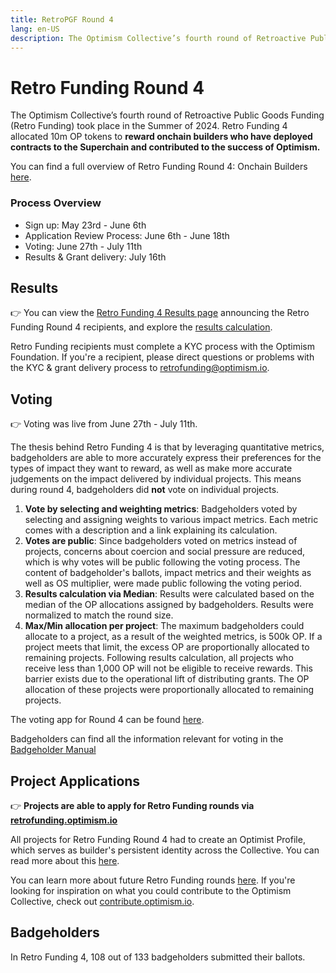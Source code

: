```yaml
---
title: RetroPGF Round 4
lang: en-US
description: The Optimism Collective’s fourth round of Retroactive Public Goods Funding (Retro Funding) took place in the Summer of 2024. Retro Funding 4 allocated 10m OP tokens to **reward onchain builders who have deployed contracts to the Superchain and contributed to the success of Optimism.
---
```


# Retro Funding Round 4

The Optimism Collective’s fourth round of Retroactive Public Goods Funding (Retro Funding) took place in the Summer of 2024. Retro Funding 4 allocated 10m OP tokens to **reward onchain builders who have deployed contracts to the Superchain and contributed to the success of Optimism.** 

You can find a full overview of Retro Funding Round 4: Onchain Builders [here](https://gov.optimism.io/t/retro-funding-4-onchain-builders-round-details). 

### Process Overview
- Sign up: May 23rd - June 6th
- Application Review Process: June 6th - June 18th
- Voting: June 27th - July 11th
- Results & Grant delivery: July 16th

## Results
👉 You can view the [Retro Funding 4 Results page](https://atlas.optimism.io/round/results) announcing the Retro Funding Round 4 recipients, and explore the [results calculation](https://github.com/ethereum-optimism/op-analytics/tree/main/rpgf/rpgf4). 

Retro Funding recipients must complete a KYC process with the Optimism Foundation. If you're a recipient, please direct questions or problems with the KYC & grant delivery process to retrofunding@optimism.io.

## Voting
👉 Voting was live from June 27th - July 11th. 

The thesis behind Retro Funding 4 is that by leveraging quantitative metrics, badgeholders are able to more accurately express their preferences for the types of impact they want to reward, as well as make more accurate judgements on the impact delivered by individual projects. This means during round 4, badgeholders did **not** vote on individual projects. 
1. **Vote by selecting and weighting metrics**: Badgeholders voted by selecting and assigning weights to various impact metrics. Each metric comes with a description and a link explaining its calculation. 
2. **Votes are public**: Since badgeholders voted on metrics instead of projects, concerns about coercion and social pressure are reduced, which is why votes will be public following the voting process. The content of badgeholder's ballots, impact metrics and their weights as well as OS multiplier, were made public following the voting period. 
3. **Results calculation via Median**: Results were calculated based on the median of the OP allocations assigned by badgeholders. Results were normalized to match the round size. 
4. **Max/Min allocation per project**: The maximum badgeholders could allocate to a project, as a result of the weighted metrics, is 500k OP. If a project meets that limit, the excess OP are proportionally allocated to remaining projects. Following results calculation, all projects who receive less than 1,000 OP will not be eligible to receive rewards. This barrier exists due to the operational lift of distributing grants. The OP allocation of these projects were proportionally allocated to remaining projects. 

The voting app for Round 4 can be found [here](https://op-rf4-voting-ui.vercel.app).

Badgeholders can find all the information relevant for voting in the [Badgeholder Manual](https://gov.optimism.io/t/retro-funding-4-badgeholder-manual) 

## Project Applications

👉 **Projects are able to apply for Retro Funding rounds via [retrofunding.optimism.io](https://retrofunding.optimism.io)** 

All projects for Retro Funding Round 4 had to create an Optimist Profile, which serves as builder's persistent identity across the Collective. You can read more about this [here](https://gov.optimism.io/t/retro-funding-4-application-process/8013#sign-in-with-farcaster-4). 

You can learn more about future Retro Funding rounds [here](https://atlas.optimism.io/rounds). If you're looking for inspiration on what you could contribute to the Optimism Collective, check out [contribute.optimism.io](https://contribute.optimism.io). 

## Badgeholders 
In Retro Funding 4, 108 out of 133 badgeholders submitted their ballots. 
